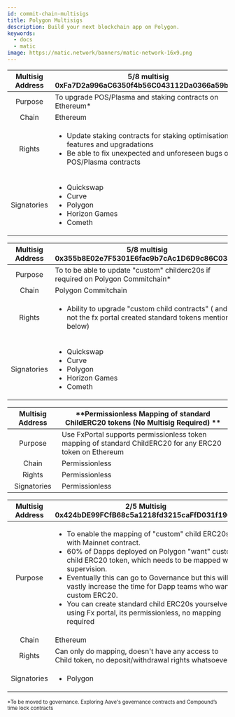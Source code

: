 ```yaml
---
id: commit-chain-multisigs
title: Polygon Multisigs
description: Build your next blockchain app on Polygon.
keywords:
  - docs
  - matic
image: https://matic.network/banners/matic-network-16x9.png
---
```





| Multisig Address | **5/8 multisig <br/>0xFa7D2a996aC6350f4b56C043112Da0366a59b74c** |
|:----------------:| ---------------------------------------------------------------------- |
|     Purpose      | To upgrade POS/Plasma and staking contracts on Ethereum* <br/>   |
|      Chain       | Ethereum                                                               |
|      Rights      | <ul> <li>Update staking contracts for staking optimisations, features and upgradations </li> <li>Be able to fix unexpected and unforeseen bugs on POS/Plasma contracts</li></ul>                                              |
|   Signatories    | <ul><li> Quickswap </li> <li>Curve </li> <li>Polygon </li> <li>Horizon Games </li> <li>Cometh  </li></ul>                                              |



| Multisig Address | **5/8 multisig <br/> 0x355b8E02e7F5301E6fac9b7cAc1D6D9c86C0343f**                      |
|:----------------:| -------------------------------------------------------------------------------------------- |
|     Purpose      | To to be able to update "custom" childerc20s if required on Polygon Commitchain* <br/> |
|      Chain       | Polygon Commitchain                                                                          |
|      Rights      | <ul> <li>Ability to upgrade "custom child contracts" ( and not the fx portal created standard tokens mentioned below) </li> </ul>                                                                    |
|   Signatories    | <ul><li> Quickswap </li> <li>Curve </li> <li>Polygon </li>  <li>Horizon Games </li> <li>Cometh  </li></ul>                                                                    |

| Multisig Address | **Permissionless Mapping of standard ChildERC20 tokens (No Multisig Required) **                      |
|:----------------:| --------------------------------------------------------------------------------------------------------- |
|     Purpose      | Use FxPortal supports permissionless token mapping of standard ChildERC20 for any ERC20 token on Ethereum |
|      Chain       | Permissionless                                                                                            |
|      Rights      | Permissionless                                                                                            |
|   Signatories    | Permissionless                                                                                            |



| Multisig Address | 2/5 Multisig <br/> 0x424bDE99FCfB68c5a1218fd3215caFfD031f19C4                                  |
|:----------------:| ---------------------------------------------------------------------------------------------------- |
|     Purpose      | <ul><li>To enable the mapping of "custom" child ERC20s with Mainnet contract. <li>60% of Dapps deployed on Polygon "want" custom child ERC20 token, which needs to be mapped with supervision.<li> Eventually this can go to Governance but this will vastly increase the time for Dapp teams who want custom ERC20.</li></li></li> <li> You can create standard child ERC20s yourselves using Fx portal, its permissionless, no mapping required</li></ul>                                                                            |
|      Chain       | Ethereum <br/>                                                                                 |
|      Rights      | Can only do mapping, doesn't have any access to Child token, no deposit/withdrawal rights whatsoever |
|   Signatories    | <ul> <li>Polygon </li> </ul>                                                                            |

<sub> *To be moved to governance. Exploring Aave's governance contracts and Compound’s time lock contracts</sub> 

